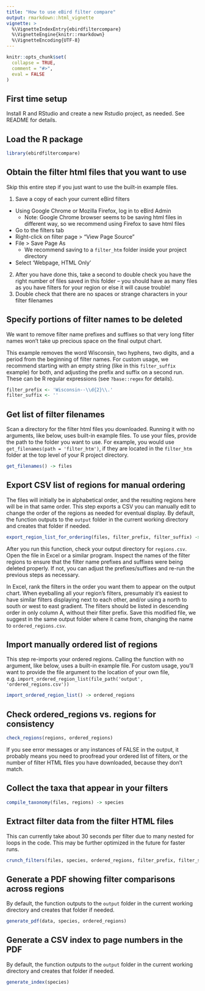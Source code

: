 ```yaml
---
title: "How to use eBird filter compare"
output: rmarkdown::html_vignette
vignette: >
  %\VignetteIndexEntry{ebirdfiltercompare}
  %\VignetteEngine{knitr::rmarkdown}
  %\VignetteEncoding{UTF-8}
---
```


```r
knitr::opts_chunk$set(
  collapse = TRUE,
  comment = "#>",
  eval = FALSE
)
```

## First time setup

Install R and RStudio and create a new Rstudio project, as needed. See README for details.

## Load the R package

```r
library(ebirdfiltercompare)
```

## Obtain the filter html files that you want to use

Skip this entire step if you just want to use the built-in example files.

1. Save a copy of each your current eBird filters
  - Using Google Chrome or Mozilla Firefox, log in to eBird Admin
    - Note: Google Chrome browser seems to be saving html files in different way, so we recommend using Firefox to save html files
  - Go to the filters tab
  - Right-click on filter page > "View Page Source"
  - File > Save Page As
    - We recommend saving to a `filter_htm` folder inside your project directory
  - Select 'Webpage, HTML Only'
2. After you have done this, take a second to double check you have the right number of files saved in this folder -- you should have as many files as you have filters for your region or else it will cause trouble!
3. Double check that there are no spaces or strange characters in your filter filenames

## Specify portions of filter names to be deleted

We want to remove filter name prefixes and suffixes so that very long filter names won't take up precious space on the final output chart.

This example removes the word Wisconsin, two hyphens, two digits, and a period from the beginning of filter names. For custom usage, we recommend starting with an empty string (like in this `filter_suffix` example) for both, and adjusting the prefix and suffix on a second run. These can be R regular expressions (see `?base::regex` for details).

```r
filter_prefix <- 'Wisconsin--\\d{2}\\.'
filter_suffix <- ''
```

## Get list of filter filenames

Scan a directory for the filter html files you downloaded. Running it with no arguments, like below, uses built-in example files. To use your files, provide the path to the folder you want to use. For example, you would use `get_filenames(path = 'filter_htm')`, if they are located in the `filter_htm` folder at the top level of your R project directory.

```r
get_filenames() -> files
```

## Export CSV list of regions for manual ordering

The files will initially be in alphabetical order, and the resulting regions here will be in that same order. This step exports a CSV you can manually edit to change the order of the regions as needed for eventual display. By default, the function outputs to the `output` folder in the current working directory and creates that folder if needed.

```r
export_region_list_for_ordering(files, filter_prefix, filter_suffix) -> regions
```

After you run this function, check your output directory for `regions.csv`. Open the file in Excel or a similar program. Inspect the names of the filter regions to ensure that the filter name prefixes and suffixes were being deleted properly. If not, you can adjust the prefixes/suffixes and re-run the previous steps as necessary.

In Excel, rank the filters in the order you want them to appear on the output chart. When eyeballing all your region's filters, presumably it's easiest to have similar filters displaying next to each other, and/or using a north to south or west to east gradient. The filters should be listed in descending order in only column A, without their filter prefix. Save this modified file, we suggest in the same output folder where it came from, changing the name to `ordered_regions.csv`.

## Import manually ordered list of regions

This step re-imports your ordered regions. Calling the function with no argument, like below, uses a built-in example file. For custom usage, you'll want to provide the file argument to the location of your own file, e.g. `import_ordered_region_list(file_path('output', 'ordered_regions.csv'))`

```r
import_ordered_region_list() -> ordered_regions
```

## Check ordered_regions vs. regions for consistency

```r
check_regions(regions, ordered_regions)
```

If you see error messages or any instances of FALSE in the output, it probably means you need to proofread your ordered list of filters, or the number of filter HTML files you have downloaded, because they don't match.

## Collect the taxa that appear in your filters

```r
compile_taxonomy(files, regions) -> species
```

## Extract filter data from the filter HTML files

This can currently take about 30 seconds per filter due to many nested for loops in the code. This may be further optimized in the future for faster runs.

```r
crunch_filters(files, species, ordered_regions, filter_prefix, filter_suffix) -> data
```

## Generate a PDF showing filter comparisons across regions

By default, the function outputs to the `output` folder in the current working directory and creates that folder if needed.

```r
generate_pdf(data, species, ordered_regions)
```

## Generate a CSV index to page numbers in the PDF

By default, the function outputs to the `output` folder in the current working directory and creates that folder if needed.

```r
generate_index(species)
```
